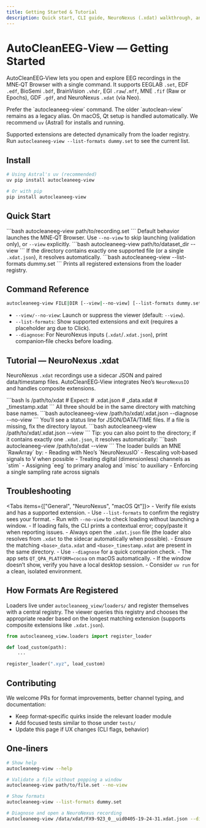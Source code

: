 ```yaml
---
title: Getting Started & Tutorial
description: Quick start, CLI guide, NeuroNexus (.xdat) walkthrough, and troubleshooting in one place.
---
```



# AutoCleanEEG‑View — Getting Started

AutoCleanEEG‑View lets you open and explore EEG recordings in the MNE‑QT Browser with a single command. It supports EEGLAB `.set`, EDF `.edf`, BioSemi `.bdf`, BrainVision `.vhdr`, EGI `.raw`/`.mff`, MNE `.fif` (Raw or Epochs), GDF `.gdf`, and NeuroNexus `.xdat` (via Neo).

<Callout type="info">
  Prefer the `autocleaneeg-view` command. The older `autoclean-view` remains as a legacy alias.
  On macOS, Qt setup is handled automatically.
  We recommend <code>uv</code> (Astral) for installs and running.
  
  Supported extensions are detected dynamically from the loader registry.
  Run <code>autocleaneeg-view --list-formats dummy.set</code> to see the current list.
  
</Callout>

## Install

```bash
# Using Astral's uv (recommended)
uv pip install autocleaneeg-view

# Or with pip
pip install autocleaneeg-view
```

## Quick Start

<Steps>
  <Step title="Open a file">
    ```bash
    autocleaneeg-view path/to/recording.set
    ```
    Default behavior launches the MNE‑QT Browser. Use <code>--no-view</code> to skip launching (validation only), or <code>--view</code> explicitly.
  </Step>
  <Step title="Open a directory">
    ```bash
    autocleaneeg-view path/to/dataset_dir --view
    ```
    If the directory contains exactly one supported file (or a single <code>.xdat.json</code>), it resolves automatically.
  </Step>
  <Step title="List supported formats">
    ```bash
    autocleaneeg-view --list-formats dummy.set
    ```
    Prints all registered extensions from the loader registry.
  </Step>
</Steps>

## Command Reference

```bash
autocleaneeg-view FILE|DIR [--view|--no-view] [--list-formats dummy.set] [--diagnose]
```

- `--view/--no-view`: Launch or suppress the viewer (default: `--view`).
- `--list-formats`: Show supported extensions and exit (requires a placeholder arg due to Click).
- `--diagnose`: For NeuroNexus inputs (`.xdat`/`.xdat.json`), print companion‑file checks before loading.

## Tutorial — NeuroNexus .xdat

NeuroNexus `.xdat` recordings use a sidecar JSON and paired data/timestamp files. AutoCleanEEG‑View integrates Neo’s `NeuroNexusIO` and handles composite extensions.

<Steps>
  <Step title="Check your files">
    ```bash
    ls /path/to/xdat
    # Expect:
    # <base>.xdat.json
    # <base>_data.xdat
    # <base>_timestamp.xdat
    ```
    All three should be in the same directory with matching base names.
  </Step>
  <Step title="Diagnose companion files">
    ```bash
    autocleaneeg-view /path/to/xdat/<base>.xdat.json --diagnose --no-view
    ```
    You’ll see a status line for JSON/DATA/TIME files. If a file is missing, fix the directory layout.
  </Step>
  <Step title="Open in viewer">
    ```bash
    autocleaneeg-view /path/to/xdat/<base>.xdat.json --view
    ```
    Tip: you can also point to the directory; if it contains exactly one <code>.xdat.json</code>, it resolves automatically:
    ```bash
    autocleaneeg-view /path/to/xdat --view
    ```
  </Step>
  <Step title="What the loader does">
    The loader builds an MNE `RawArray` by:
    - Reading with Neo’s `NeuroNexusIO`
    - Rescaling volt‑based signals to V when possible
    - Treating digital (dimensionless) channels as `stim`
    - Assigning `eeg` to primary analog and `misc` to auxiliary
    - Enforcing a single sampling rate across signals
  </Step>
</Steps>

## Troubleshooting

<Tabs items={["General", "NeuroNexus", "macOS Qt"]}>
  <Tab>
    - Verify file exists and has a supported extension.
    - Use `--list-formats` to confirm the registry sees your format.
    - Run with `--no-view` to check loading without launching a window.
    - If loading fails, the CLI prints a contextual error; copy/paste it when reporting issues.
  </Tab>
  <Tab>
    - Always open the `.xdat.json` file (the loader also resolves from `.xdat` to the sidecar automatically when possible).
    - Ensure the matching `<base>_data.xdat` and `<base>_timestamp.xdat` are present in the same directory.
    - Use `--diagnose` for a quick companion check.
  </Tab>
  <Tab>
    - The app sets `QT_QPA_PLATFORM=cocoa` on macOS automatically.
    - If the window doesn’t show, verify you have a local desktop session.
    - Consider `uv run` for a clean, isolated environment.
  </Tab>
</Tabs>

## How Formats Are Registered

Loaders live under `autocleaneeg_view/loaders/` and register themselves with a central registry. The viewer queries this registry and chooses the appropriate reader based on the longest matching extension (supports composite extensions like `.xdat.json`).

```python
from autocleaneeg_view.loaders import register_loader

def load_custom(path):
    ...

register_loader(".xyz", load_custom)
```

## Contributing

We welcome PRs for format improvements, better channel typing, and documentation:

- Keep format‑specific quirks inside the relevant loader module
- Add focused tests similar to those under `tests/`
- Update this page if UX changes (CLI flags, behavior)

## One‑liners

```bash
# Show help
autocleaneeg-view --help

# Validate a file without popping a window
autocleaneeg-view path/to/file.set --no-view

# Show formats
autocleaneeg-view --list-formats dummy.set

# Diagnose and open a NeuroNexus recording
autocleaneeg-view /data/xdat/FX9-923_0__uid0405-19-24-31.xdat.json --diagnose --view
```

